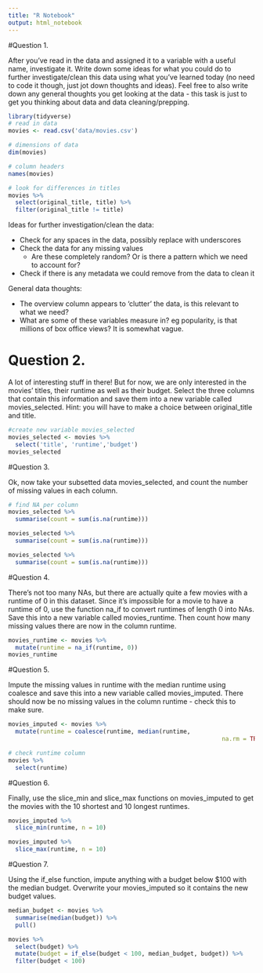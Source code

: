 ```yaml
---
title: "R Notebook"
output: html_notebook
---
```


#Question 1.

After you’ve read in the data and assigned it to a variable with a useful name, investigate it. Write down some ideas for what you could do to further investigate/clean this data using what you’ve learned today (no need to code it though, just jot down thoughts and ideas). Feel free to also write down any general thoughts you get looking at the data - this task is just to get you thinking about data and data cleaning/prepping.

```r
library(tidyverse)
# read in data
movies <- read.csv('data/movies.csv')

# dimensions of data
dim(movies)

# column headers
names(movies)

# look for differences in titles
movies %>% 
  select(original_title, title) %>% 
  filter(original_title != title)

```

Ideas for further investigation/clean the data:

- Check for any spaces in the data, possibly replace with underscores
- Check the data for any missing values
  - Are these completely random? Or is there a pattern which we need to account
  for?
- Check if there is any metadata we could remove from the data to clean it

General data thoughts:

- The overview column appears to 'clutter' the data, is this relevant to what
we need?
- What are some of these variables measure in? eg popularity, is that millions
of box office views? It is somewhat vague.


# Question 2.

A lot of interesting stuff in there! But for now, we are only interested in the movies’ titles, their runtime as well as their budget. Select the three columns that contain this information and save them into a new variable called movies_selected. Hint: you will have to make a choice between original_title and title.

```r

#create new variable movies_selected
movies_selected <- movies %>% 
  select('title', 'runtime','budget')
movies_selected
```

#Question 3.

Ok, now take your subsetted data movies_selected, and count the number of missing values in each column.

```r

# find NA per column
movies_selected %>% 
  summarise(count = sum(is.na(runtime)))

movies_selected %>% 
  summarise(count = sum(is.na(runtime)))

movies_selected %>%
  summarise(count = sum(is.na(runtime)))
```

#Question 4.

There’s not too many NAs, but there are actually quite a few movies with a runtime of 0 in this dataset. Since it’s impossible for a movie to have a runtime of 0, use the function na_if to convert runtimes of length 0 into NAs. Save this into a new variable called movies_runtime. Then count how many missing values there are now in the column runtime.

```r
movies_runtime <- movies %>% 
  mutate(runtime = na_if(runtime, 0))
movies_runtime
```


#Question 5.

Impute the missing values in runtime with the median runtime using coalesce and save this into a new variable called movies_imputed. There should now be no missing values in the column runtime - check this to make sure.


```r

movies_imputed <- movies %>%
  mutate(runtime = coalesce(runtime, median(runtime, 
                                                             na.rm = TRUE)))

# check runtime column
movies %>%
  select(runtime)

```

#Question 6.

Finally, use the slice_min and slice_max functions on movies_imputed to get the movies with the 10 shortest and 10 longest runtimes.


```r

movies_imputed %>% 
  slice_min(runtime, n = 10)

movies_imputed %>% 
  slice_max(runtime, n = 10)


```

#Question 7.

Using the if_else function, impute anything with a budget below $100 with the median budget. Overwrite your movies_imputed so it contains the new budget values.

```r
median_budget <- movies %>% 
  summarise(median(budget)) %>% 
  pull()
```


```r
movies %>% 
  select(budget) %>% 
  mutate(budget = if_else(budget < 100, median_budget, budget)) %>% 
  filter(budget < 100)


```

